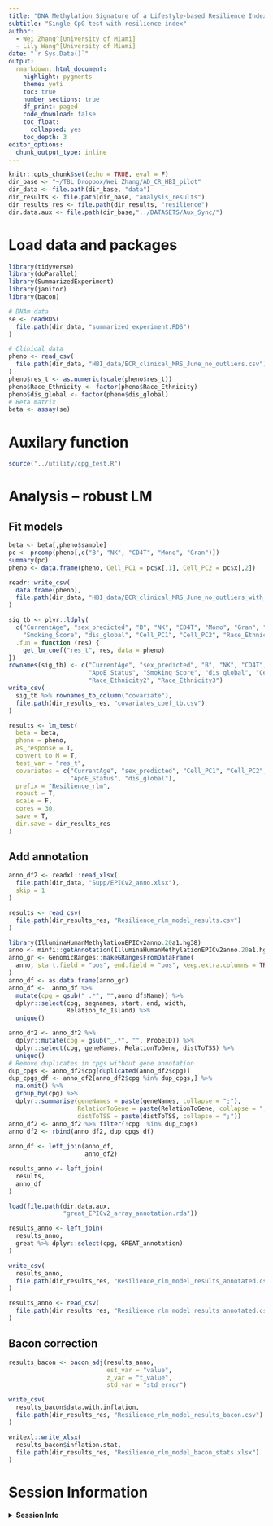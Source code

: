 ```yaml
---
title: "DNA Methylation Signature of a Lifestyle-based Resilience Index for Cognitive Health"
subtitle: "Single CpG test with resilience index"
author: 
  - Wei Zhang^[University of Miami]
  - Lily Wang^[University of Miami]
date: "`r Sys.Date()`"
output:
  rmarkdown::html_document:
    highlight: pygments
    theme: yeti
    toc: true
    number_sections: true
    df_print: paged
    code_download: false
    toc_float:
      collapsed: yes
    toc_depth: 3
editor_options:
  chunk_output_type: inline   
---
```


```r
knitr::opts_chunk$set(echo = TRUE, eval = F)
dir_base <- "~/TBL Dropbox/Wei Zhang/AD_CR_HBI_pilot"
dir_data <- file.path(dir_base, "data")
dir_results <- file.path(dir_base, "analysis_results")
dir_results_res <- file.path(dir_results, "resilience")
dir.data.aux <- file.path(dir_base,"../DATASETS/Aux_Sync/") 
```

# Load data and packages

```r
library(tidyverse)
library(doParallel)
library(SummarizedExperiment)
library(janitor)
library(bacon)
```

```r
# DNAm data
se <- readRDS(
  file.path(dir_data, "summarized_experiment.RDS")
) 

# Clinical data
pheno <- read_csv(
  file.path(dir_data, "HBI_data/ECR_clinical_MRS_June_no_outliers.csv")
)
pheno$res_t <- as.numeric(scale(pheno$res_t))
pheno$Race_Ethnicity <- factor(pheno$Race_Ethnicity)
pheno$dis_global <- factor(pheno$dis_global)
# Beta matrix
beta <- assay(se)
```

# Auxilary function

```r
source("../utility/cpg_test.R")
```

# Analysis -- robust LM

## Fit models

```r
beta <- beta[,pheno$sample]
pc <- prcomp(pheno[,c("B", "NK", "CD4T", "Mono", "Gran")])
summary(pc)
pheno <- data.frame(pheno, Cell_PC1 = pc$x[,1], Cell_PC2 = pc$x[,2])

readr::write_csv(
  data.frame(pheno),
  file.path(dir_data, "HBI_data/ECR_clinical_MRS_June_no_outliers_with_cell_pc.csv")
)
```

```r
sig_tb <- plyr::ldply(
  c("CurrentAge", "sex_predicted", "B", "NK", "CD4T", "Mono", "Gran", "ApoE_Status",
    "Smoking_Score", "dis_global", "Cell_PC1", "Cell_PC2", "Race_Ethnicity"),
  .fun = function (res) {
    get_lm_coef("res_t", res, data = pheno) 
})
rownames(sig_tb) <- c("CurrentAge", "sex_predicted", "B", "NK", "CD4T", "Mono", "Gran",
                      "ApoE_Status", "Smoking_Score", "dis_global", "Cell_PC1", "Cell_PC2",
                      "Race_Ethnicity2", "Race_Ethnicity3")
write_csv(
  sig_tb %>% rownames_to_column("covariate"),
  file.path(dir_results_res, "covariates_coef_tb.csv")
)
```

```r
results <- lm_test(
  beta = beta,
  pheno = pheno,
  as_response = T,
  convert_to_M = T,
  test_var = "res_t",
  covariates = c("CurrentAge", "sex_predicted", "Cell_PC1", "Cell_PC2", 
                 "ApoE_Status", "dis_global"),
  prefix = "Resilience_rlm",
  robust = T,
  scale = F,
  cores = 30,
  save = T,
  dir.save = dir_results_res
)
```

## Add annotation

```r
anno_df2 <- readxl::read_xlsx(
  file.path(dir_data, "Supp/EPICv2_anno.xlsx"),
  skip = 1
)
```

```r
results <- read_csv(
  file.path(dir_results_res, "Resilience_rlm_model_results.csv")
)
```

```r
library(IlluminaHumanMethylationEPICv2anno.20a1.hg38)
anno <- minfi::getAnnotation(IlluminaHumanMethylationEPICv2anno.20a1.hg38)
anno_gr <- GenomicRanges::makeGRangesFromDataFrame(
  anno, start.field = "pos", end.field = "pos", keep.extra.columns = TRUE
)
anno_df <- as.data.frame(anno_gr)
anno_df <-  anno_df %>% 
  mutate(cpg = gsub("_.*", "",anno_df$Name)) %>%
  dplyr::select(cpg, seqnames, start, end, width, 
                Relation_to_Island) %>%
  unique()

anno_df2 <- anno_df2 %>% 
  dplyr::mutate(cpg = gsub("_.*", "", ProbeID)) %>%
  dplyr::select(cpg, geneNames, RelationToGene, distToTSS) %>% 
  unique() 
# Remove duplicates in cpgs without gene annotation
dup_cpgs <- anno_df2$cpg[duplicated(anno_df2$cpg)]
dup_cpgs_df <- anno_df2[anno_df2$cpg %in% dup_cpgs,] %>% 
  na.omit() %>%
  group_by(cpg) %>%
  dplyr::summarise(geneNames = paste(geneNames, collapse = ";"),
                   RelationToGene = paste(RelationToGene, collapse = ";"),
                   distToTSS = paste(distToTSS, collapse = ";"))
anno_df2 <- anno_df2 %>% filter(!cpg  %in% dup_cpgs)
anno_df2 <- rbind(anno_df2, dup_cpgs_df)
  
anno_df <- left_join(anno_df, 
                     anno_df2)

results_anno <- left_join(
  results,
  anno_df
)
```

```r
load(file.path(dir.data.aux,
               "great_EPICv2_array_annotation.rda"))
```

```r
results_anno <- left_join(
  results_anno,
  great %>% dplyr::select(cpg, GREAT_annotation)
)
```

```r
write_csv(
  results_anno,
  file.path(dir_results_res, "Resilience_rlm_model_results_annotated.csv")
)
```

```r
results_anno <- read_csv(
  file.path(dir_results_res, "Resilience_rlm_model_results_annotated.csv")
)
```

## Bacon correction

```r
results_bacon <- bacon_adj(results_anno,
                           est_var = "value",
                           z_var = "t_value",
                           std_var = "std_error")
```

```r
write_csv(
  results_bacon$data.with.inflation,
  file.path(dir_results_res, "Resilience_rlm_model_results_bacon.csv")
)

writexl::write_xlsx(
  results_bacon$inflation.stat,
  file.path(dir_results_res, "Resilience_rlm_model_bacon_stats.xlsx")
)
```

# Session Information

<details>

<summary>**Session Info**</summary>

```r
sessionInfo()
```

</details>
